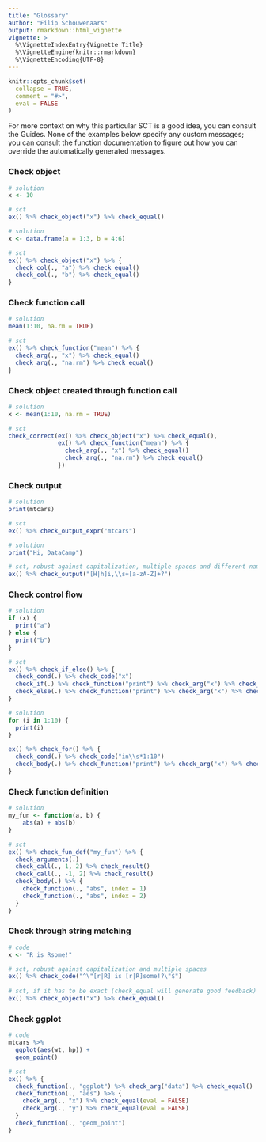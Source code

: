 ```yaml
---
title: "Glossary"
author: "Filip Schouwenaars"
output: rmarkdown::html_vignette
vignette: >
  %\VignetteIndexEntry{Vignette Title}
  %\VignetteEngine{knitr::rmarkdown}
  %\VignetteEncoding{UTF-8}
---
```


```r
knitr::opts_chunk$set(
  collapse = TRUE,
  comment = "#>",
  eval = FALSE
)
```

For more context on why this particular SCT is a good idea, you can consult the Guides. None of the examples below specify any custom messages; you can consult the function documentation to figure out how you can override the automatically generated messages.

### Check object

```r
# solution
x <- 10

# sct
ex() %>% check_object("x") %>% check_equal()
```

```r
# solution
x <- data.frame(a = 1:3, b = 4:6)

# sct
ex() %>% check_object("x") %>% {
  check_col(., "a") %>% check_equal()
  check_col(., "b") %>% check_equal()
}
```

### Check function call

```r
# solution
mean(1:10, na.rm = TRUE)

# sct
ex() %>% check_function("mean") %>% {
  check_arg(., "x") %>% check_equal()
  check_arg(., "na.rm") %>% check_equal()
}
```

### Check object created through function call

```r
# solution
x <- mean(1:10, na.rm = TRUE)

# sct
check_correct(ex() %>% check_object("x") %>% check_equal(),
              ex() %>% check_function("mean") %>% {
                check_arg(., "x") %>% check_equal()
                check_arg(., "na.rm") %>% check_equal()
              })
```

### Check output

```r
# solution
print(mtcars)

# sct
ex() %>% check_output_expr("mtcars")
```

```r
# solution
print("Hi, DataCamp")

# sct, robust against capitalization, multiple spaces and different names
ex() %>% check_output("[H|h]i,\\s+[a-zA-Z]+?") 
```

### Check control flow

```r
# solution
if (x) {
  print("a")
} else {
  print("b")
}

# sct
ex() %>% check_if_else() %>% {
  check_cond(.) %>% check_code("x")
  check_if(.) %>% check_function("print") %>% check_arg("x") %>% check_equal()
  check_else(.) %>% check_function("print") %>% check_arg("x") %>% check_equal()
}
```

```r
# solution
for (i in 1:10) {
  print(i)
}

ex() %>% check_for() %>% {
  check_cond(.) %>% check_code("in\\s*1:10")
  check_body(.) %>% check_function("print") %>% check_arg("x") %>% check_equal(eval = FALSE)
}
```

### Check function definition

```r
# solution
my_fun <- function(a, b) {
	abs(a) + abs(b)
}

# sct
ex() %>% check_fun_def("my_fun") %>% {
  check_arguments(.)
  check_call(., 1, 2) %>% check_result()
  check_call(., -1, 2) %>% check_result()
  check_body(.) %>% {
    check_function(., "abs", index = 1)
    check_function(., "abs", index = 2)
  }
}
```

### Check through string matching

```r
# code
x <- "R is Rsome!"

# sct, robust against capitalization and multiple spaces
ex() %>% check_code("^\"[r|R] is [r|R]some!?\"$")
                    
# sct, if it has to be exact (check_equal will generate good feedback)
ex() %>% check_object("x") %>% check_equal()
```


### Check ggplot

```r
# code
mtcars %>% 
  ggplot(aes(wt, hp)) + 
  geom_point()

# sct
ex() %>% {
  check_function(., "ggplot") %>% check_arg("data") %>% check_equal()
  check_function(., "aes") %>% {
    check_arg(., "x") %>% check_equal(eval = FALSE) 
    check_arg(., "y") %>% check_equal(eval = FALSE)
  }
  check_function(., "geom_point")
}
```



